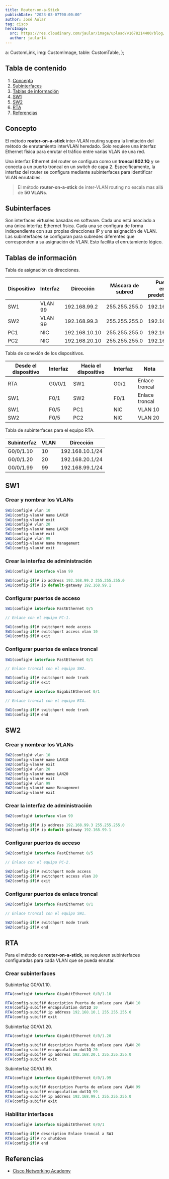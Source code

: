 ```yaml
---
title: Router-on-a-Stick
publishDate: "2023-03-07T00:00:00"
author: José Aular
tag: cisco
heroImage:
  src: https://res.cloudinary.com/jaular/image/upload/v1678214400/blog/router-on-a-stick/pkt-1_w56oty.png
  author: jaular14
---
```


  a: CustomLink,
  img: CustomImage,
  table: CustomTable,
};

## Tabla de contenido

1.  [Concepto](/blog/router-on-a-stick#concepto)
2.  [Subinterfaces](/blog/router-on-a-stick#subinterfaces)
3.  [Tablas de información](/blog/router-on-a-stick#tablas-de-información)
4.  [SW1](/blog/router-on-a-stick#sw1)
5.  [SW2](/blog/router-on-a-stick#sw2)
6.  [RTA](/blog/router-on-a-stick#rta)
7.  [Referencias](/blog/router-on-a-stick#referencias)

## Concepto

El método **router-on-a-stick** inter-VLAN routing supera la limitación del método de enrutamiento interVLAN heredado. Solo requiere una interfaz Ethernet física para enrutar el tráfico entre varias VLAN de una red.

Una interfaz Ethernet del router se configura como un **troncal 802.1Q** y se conecta a un puerto troncal en un switch de capa 2. Específicamente, la interfaz del router se configura mediante subinterfaces para identificar VLAN enrutables.

> El método **router-on-a-stick** de inter-VLAN routing no escala mas allá de **50 VLANs**.

## Subinterfaces

Son interfaces virtuales basadas en software. Cada uno está asociado a una única interfaz Ethernet física. Cada una se configura de forma independiente con sus propias direcciones IP y una asignación de VLAN. Las subinterfaces se configuran para subredes diferentes que corresponden a su asignación de VLAN. Esto facilita el enrutamiento lógico.

## Tablas de información

Tabla de asignación de direcciones.

| Dispositivo | Interfaz | Dirección     | Máscara de subred | Puerta de enlace predeterminada |
| ----------- | -------- | ------------- | ----------------- | ------------------------------- |
| SW1         | VLAN 99  | 192.168.99.2  | 255.255.255.0     | 192.168.99.1                    |
| SW2         | VLAN 99  | 192.168.99.3  | 255.255.255.0     | 192.168.99.1                    |
| PC1         | NIC      | 192.168.10.10 | 255.255.255.0     | 192.168.10.1                    |
| PC2         | NIC      | 192.168.20.10 | 255.255.255.0     | 192.168.20.1                    |

Tabla de conexión de los dispositivos.

| Desde el dispositivo | Interfaz | Hacia el dispositivo | Interfaz | Nota           |
| -------------------- | -------- | -------------------- | -------- | -------------- |
| RTA                  | G0/0/1   | SW1                  | G0/1     | Enlace troncal |
| SW1                  | F0/1     | SW2                  | F0/1     | Enlace troncal |
| SW1                  | F0/5     | PC1                  | NIC      | VLAN 10        |
| SW2                  | F0/5     | PC2                  | NIC      | VLAN 20        |

Tabla de subinterfaces para el equipo RTA.

| Subinterfaz | VLAN | Dirección       |
| ----------- | ---- | --------------- |
| G0/0/1.10   | 10   | 192.168.10.1/24 |
| G0/0/1.20   | 20   | 192.168.20.1/24 |
| G0/0/1.99   | 99   | 192.168.99.1/24 |

## SW1

### Crear y nombrar los VLANs

```js title="SW1"
SW1(config)# vlan 10
SW1(config-vlan)# name LAN10
SW1(config-vlan)# exit
SW1(config)# vlan 20
SW1(config-vlan)# name LAN20
SW1(config-vlan)# exit
SW1(config)# vlan 99
SW1(config-vlan)# name Management
SW1(config-vlan)# exit
```

### Crear la interfaz de administración

```js title="SW1"
SW1(config)# interface vlan 99
```

```js title="SW1"
SW1(config-if)# ip address 192.168.99.2 255.255.255.0
SW1(config-if)# ip default-gateway 192.168.99.1
```

### Configurar puertos de acceso

```js title="SW1"
SW1(config)# interface FastEthernet 0/5

// Enlace con el equipo PC-1.
```

```js title="SW1"
SW1(config-if)# switchport mode access
SW1(config-if)# switchport access vlan 10
SW1(config-if)# exit
```

### Configurar puertos de enlace troncal

```js title="SW1"
SW1(config)# interface FastEthernet 0/1

// Enlace troncal con el equipo SW2.
```

```js title="SW1"
SW1(config-if)# switchport mode trunk
SW1(config-if)# exit
```

```js title="SW1"
SW1(config)# interface GigabitEthernet 0/1

// Enlace troncal con el equipo RTA.
```

```js title="SW1"
SW1(config-if)# switchport mode trunk
SW1(config-if)# end
```

## SW2

### Crear y nombrar los VLANs

```js title="SW2"
SW2(config)# vlan 10
SW2(config-vlan)# name LAN10
SW2(config-vlan)# exit
SW2(config)# vlan 20
SW2(config-vlan)# name LAN20
SW2(config-vlan)# exit
SW2(config)# vlan 99
SW2(config-vlan)# name Management
SW2(config-vlan)# exit
```

### Crear la interfaz de administración

```js title="SW2"
SW2(config)# interface vlan 99
```

```js title="SW2"
SW2(config-if)# ip address 192.168.99.3 255.255.255.0
SW2(config-if)# ip default-gateway 192.168.99.1
```

### Configurar puertos de acceso

```js title="SW2"
SW2(config)# interface FastEthernet 0/5

// Enlace con el equipo PC-2.
```

```js title="SW2"
SW2(config-if)# switchport mode access
SW2(config-if)# switchport access vlan 20
SW2(config-if)# exit
```

### Configurar puertos de enlace troncal

```js title="SW2"
SW2(config)# interface FastEthernet 0/1

// Enlace troncal con el equipo SW1.
```

```js title="SW2"
SW2(config-if)# switchport mode trunk
SW2(config-if)# end
```

## RTA

Para el método de **router-on-a-stick**, se requieren subinterfaces configuradas para cada VLAN que se pueda enrutar.

### Crear subinterfaces

Subinterfaz G0/0/1.10.

```js title="RTA"
RTA(config)# interface GigabitEthernet 0/0/1.10
```

```js title="RTA"
RTA(config-subif)# description Puerta de enlace para VLAN 10
RTA(config-subif)# encapsulation dot1Q 10
RTA(config-subif)# ip address 192.168.10.1 255.255.255.0
RTA(config-subif)# exit
```

Subinterfaz G0/0/1.20.

```js title="RTA"
RTA(config)# interface GigabitEthernet 0/0/1.20
```

```js title="RTA"
RTA(config-subif)# description Puerta de enlace para VLAN 20
RTA(config-subif)# encapsulation dot1Q 20
RTA(config-subif)# ip address 192.168.20.1 255.255.255.0
RTA(config-subif)# exit
```

Subinterfaz G0/0/1.99.

```js title="RTA"
RTA(config)# interface GigabitEthernet 0/0/1.99
```

```js title="RTA"
RTA(config-subif)# description Puerta de enlace para VLAN 99
RTA(config-subif)# encapsulation dot1Q 99
RTA(config-subif)# ip address 192.168.99.1 255.255.255.0
RTA(config-subif)# exit
```

### Habilitar interfaces

```js title="RTA"
RTA(config)# interface GigabitEthernet 0/0/1
```

```js title="RTA"
RTA(config-if)# description Enlace troncal a SW1
RTA(config-if)# no shutdown
RTA(config-if)# end
```

## Referencias

- [Cisco Networking Academy](https://www.netacad.com/)
